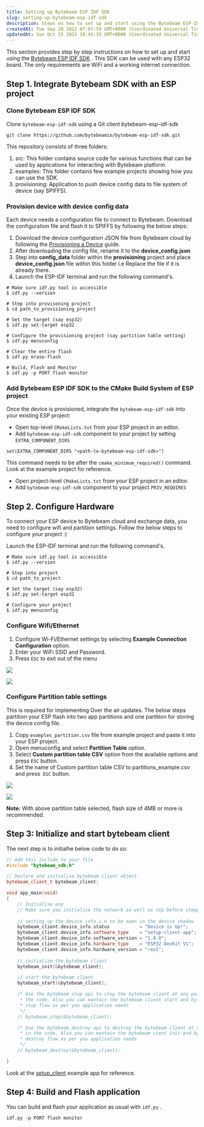 ```yaml
---
title: Setting up Bytebeam ESP IDF SDK
slug: setting-up-bytebeam-esp-idf-sdk
description: Steps on how to set up and start using the Bytebeam ESP-IDF SDK
createdAt: Tue Sep 20 2022 07:07:59 GMT+0000 (Coordinated Universal Time)
updatedAt: Sun Oct 15 2023 18:45:35 GMT+0000 (Coordinated Universal Time)
---
```


This section provides step by step instructions on how to set up and start using the [Bytebeam ESP IDF SDK](https://github.com/bytebeamio/bytebeam-esp-idf-sdk) . This SDK can be used with any ESP32 board. The only requirements are WiFi and a working internet connection.

## **Step 1. Integrate Bytebeam SDK with an ESP project**

### Clone Bytebeam ESP IDF SDK

Clone `bytebeam-esp-idf-sdk` using a Git client bytebeam-esp-idf-sdk

```shell
git clone https://github.com/bytebeamio/bytebeam-esp-idf-sdk.git
```

This repository consists of three folders:

1. src: This folder contains source code for various functions that can be used by applications for interacting with Bytebeam platform.
2. examples: This folder contains few example projects showing how you can use the SDK.
3. provisioning: Application to push device config data to file system of device (say SPIFFS).&#x20;

### Provision device with device config data

Each device needs a configuration file to connect to Bytebeam.  Download the configuration file and flash it to SPIFFS by following the below steps:

1. Download the device configuration JSON file from Bytebeam cloud by following the [Provisioning a Device](/platform-guide/device-management/provisioning-a-device) guide.
2. After downloading the config file, rename it to the **device\_config.json**
3. Step into **config\_data** folder within the **provisioning** project and place **device\_config.json** file within this folder i.e Replace the file if it is already there.
4. Launch the ESP-IDF terminal and run the following command's.

```shell
# Make sure idf.py tool is accessible
$ idf.py --version

# Step into provisoning project
$ cd path_to_provisioning_project

# Set the target (say esp32)
$ idf.py set-target esp32

# Configure the provisioning project (say partition table setting)
$ idf.py menuconfig

# Clear the entire flash
$ idf.py erase-flash

# Build, Flash and Monitor
$ idf.py -p PORT flash monitor
```

### Add Bytebeam ESP IDF SDK to the CMake Build System of ESP project

Once the device is provisioned, integrate the `bytebeam-esp-idf-sdk` into your existing ESP project:

- Open top-level `CMakeLists.txt` from your ESP project in an editor.
- Add `bytebeam-esp-idf-sdk`  component to your project by setting `EXTRA_COMPONENT_DIRS`&#x20;

```none
set(EXTRA_COMPONENT_DIRS "<path-to-bytebeam-esp-idf-sdk>")
```

This command needs to be after the `cmake_minimum_required()` command. Look at the example project for reference.

- Open project-level `CMakeLists.txt` from your ESP project in an editor.
- Add `bytebeam-esp-idf-sdk` component to your project `PRIV_REQUIRES`

## **Step 2. Configure Hardware**

To connect your ESP device to Bytebeam cloud and exchange data, you need to configure wifi and partition settings. Follow the below steps to configure your project :)

Launch the ESP-IDF terminal and run the following command's.

```shell
# Make sure idf.py tool is accessible
$ idf.py --version

# Step into project
$ cd path_to_project

# Set the target (say esp32)
$ idf.py set-target esp32

# Configure your project
$ idf.py menuconfig
```

### Configure Wifi/Ethernet

1. Configure Wi-Fi/Ethernet settings by selecting **Example Connection Configuration** option.
2. Enter your WiFi SSID and Password.
3. Press `ESC` to exit out of the menu

![](/assets/Z1NN6EorQCXLFgmG3fEUo_screenshot-2022-09-26-230138.png)

![](/assets/KjuOQCLH-5NrpIIr0L7Kl_screenshot-2022-09-26-230628.png)

### Configure Partition table settings

This is required for implementing Over the air updates. The below steps partition your ESP flash into two app partitions and one partition for storing the device config file.

1. Copy `examples_partition.csv` file from example project and paste it into your ESP project.
2. Open menuconfig and select **Partition Table** option.
3. Select **Custom partition table CSV** option from the available options and press `ESC` button.
4. Set the name of Custom partition table CSV to partitions\_example.csv and press` ESC` button. &#x20;

![](/assets/Y5EmnyHstku1FOr87us5__custompartition.png)

![](/assets/u7X_ohLKqti_vkYWbR10v_cutomparitionname.png)

**Note:** With above partition table selected, flash size of 4MB or more is recommended.

## **Step 3: Initialize and start bytebeam client**

The next step is to initialhe below code to do so:

```cpp
// Add this include to your file
#include "bytebeam_sdk.h"

// Declare and initialise bytebeam client object.
bytebeam_client_t bytebeam_client;

void app_main(void)
{
    // Initialise esp
    // Make sure you initialise the network as well as ntp before stepping ahead
    
    // setting up the device info i.e to be seen in the device shadow
    bytebeam_client.device_info.status           = "Device is Up!";
    bytebeam_client.device_info.software_type    = "setup-client-app";
    bytebeam_client.device_info.software_version = "1.0.0";
    bytebeam_client.device_info.hardware_type    = "ESP32 DevKit V1";
    bytebeam_client.device_info.hardware_version = "rev1";
    
    // initialize the bytebeam client        
	bytebeam_init(&bytebeam_client);

    // start the bytebeam client
    bytebeam_start(&bytebeam_client);

    /* Use the bytebeam_stop api to stop the bytebeam client at any point of time in th
     * the code, Also you can mantain the bytebeam client start and bytebeam client 
     * stop flow as per you application needs
     */
    // bytebeam_stop(&bytebeam_client);

    /* Use the bytebeam_destroy api to destroy the bytebeam client at any point of time 
     * in the code, Also you can mantain the bytebeam cient init and bytebeam client     
     * destroy flow as per you application needs
     */
    // bytebeam_destroy(&bytebeam_client);

}
```

Look at the [setup\_client](https://github.com/bytebeamio/esp-bytebeam-sdk/tree/main/examples/setup_client) example app for reference.

## **Step 4: Build and Flash application**

You can build and flash your application as usual with `idf.py` .&#x20;

```shell
idf.py -p PORT flash monitor
```

